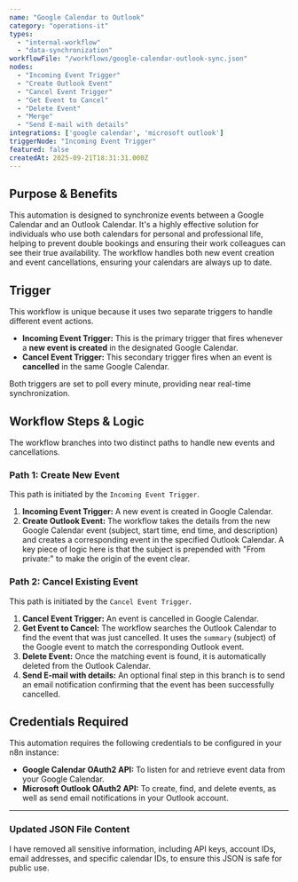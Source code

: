 ```yaml
---
name: "Google Calendar to Outlook"
category: "operations-it"
types:
  - "internal-workflow"
  - "data-synchronization"
workflowFile: "/workflows/google-calendar-outlook-sync.json"
nodes:
  - "Incoming Event Trigger"
  - "Create Outlook Event"
  - "Cancel Event Trigger"
  - "Get Event to Cancel"
  - "Delete Event"
  - "Merge"
  - "Send E-mail with details"
integrations: ['google calendar', 'microsoft outlook']
triggerNode: "Incoming Event Trigger"
featured: false
createdAt: 2025-09-21T18:31:31.000Z
---
```


## Purpose & Benefits

This automation is designed to synchronize events between a Google Calendar and an Outlook Calendar. It's a highly effective solution for individuals who use both calendars for personal and professional life, helping to prevent double bookings and ensuring their work colleagues can see their true availability. The workflow handles both new event creation and event cancellations, ensuring your calendars are always up to date.

## Trigger

This workflow is unique because it uses two separate triggers to handle different event actions.

* **Incoming Event Trigger:** This is the primary trigger that fires whenever a **new event is created** in the designated Google Calendar.
* **Cancel Event Trigger:** This secondary trigger fires when an event is **cancelled** in the same Google Calendar.

Both triggers are set to poll every minute, providing near real-time synchronization.

## Workflow Steps & Logic

The workflow branches into two distinct paths to handle new events and cancellations.

### Path 1: Create New Event
This path is initiated by the `Incoming Event Trigger`.

1.  **Incoming Event Trigger:** A new event is created in Google Calendar.
2.  **Create Outlook Event:** The workflow takes the details from the new Google Calendar event (subject, start time, end time, and description) and creates a corresponding event in the specified Outlook Calendar. A key piece of logic here is that the subject is prepended with "From private:" to make the origin of the event clear.

### Path 2: Cancel Existing Event
This path is initiated by the `Cancel Event Trigger`.

1.  **Cancel Event Trigger:** An event is cancelled in Google Calendar.
2.  **Get Event to Cancel:** The workflow searches the Outlook Calendar to find the event that was just cancelled. It uses the `summary` (subject) of the Google event to match the corresponding Outlook event.
3.  **Delete Event:** Once the matching event is found, it is automatically deleted from the Outlook Calendar.
4.  **Send E-mail with details:** An optional final step in this branch is to send an email notification confirming that the event has been successfully cancelled.

## Credentials Required

This automation requires the following credentials to be configured in your n8n instance:

* **Google Calendar OAuth2 API:** To listen for and retrieve event data from your Google Calendar.
* **Microsoft Outlook OAuth2 API:** To create, find, and delete events, as well as send email notifications in your Outlook account.

---

### Updated JSON File Content

I have removed all sensitive information, including API keys, account IDs, email addresses, and specific calendar IDs, to ensure this JSON is safe for public use.

